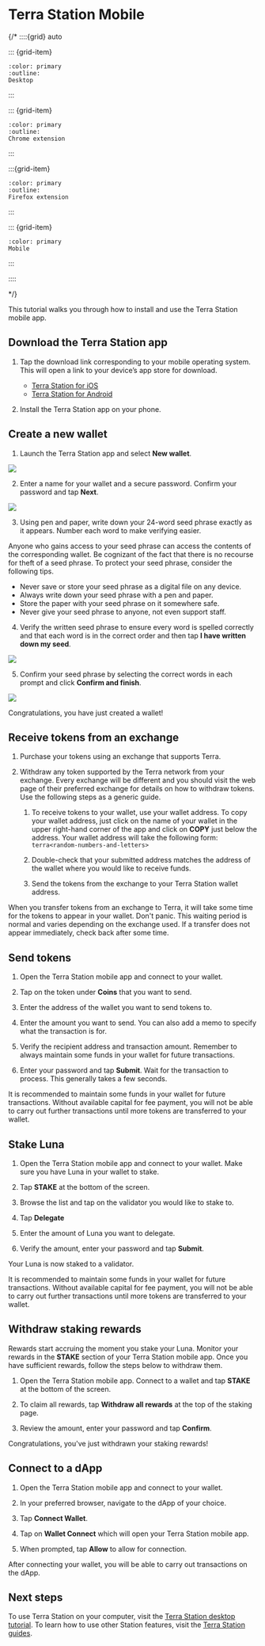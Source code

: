 
# Terra Station Mobile

{/*
::::{grid} auto

::: {grid-item}
```{button-link} terra-station-desktop.html
:color: primary
:outline:
Desktop
```
:::

::: {grid-item}
```{button-link} terra-station-extension.html
:color: primary
:outline:
Chrome extension
```
:::

:::{grid-item}
```{button-link} terra-station-firefox.html
:color: primary
:outline:
Firefox extension
```
:::

::: {grid-item}
```{button-link} terra-station-mobile.html
:color: primary
Mobile
```
:::

::::

*/}

This tutorial walks you through how to install and use the Terra Station mobile app.

## Download the Terra Station app

1. Tap the download link corresponding to your mobile operating system. This will open a link to your device’s app store for download.

   - [Terra Station for iOS](https://apps.apple.com/app/id1548434735)
   - [Terra Station for Android](https://play.google.com/store/apps/details?id=money.terra.station)

2. Install the Terra Station app on your phone.

## Create a new wallet

1. Launch the Terra Station app and select **New wallet**.

<img className="readme-img-sm" src='/img/screens/mobile/new-wallet.png' />


2. Enter a name for your wallet and a secure password. Confirm your password and tap **Next**.

<img className="readme-img-sm" src='/img/screens/mobile/new-input.png' />

3. Using pen and paper, write down your 24-word seed phrase exactly as it appears. Number each word to make verifying easier.

<Admonition type="danger" icon="🔥" title="Protect your seed phrase">
Anyone who gains access to your seed phrase can access the contents of the corresponding wallet. Be cognizant of the fact that there is no recourse for theft of a seed phrase. To protect your seed phrase, consider the following tips.

- Never save or store your seed phrase as a digital file on any device.
- Always write down your seed phrase with a pen and paper.
- Store the paper with your seed phrase on it somewhere safe.
- Never give your seed phrase to anyone, not even support staff.
</Admonition>

4. Verify the written seed phrase to ensure every word is spelled correctly and that each word is in the correct order and then tap **I have written down my seed**.

<img className="readme-img-sm" src='/img/screens/mobile/seed.png' />

5. Confirm your seed phrase by selecting the correct words in each prompt and click **Confirm and finish**.

<img className="readme-img-sm" src='/img/screens/mobile/confirm.png' />

Congratulations, you have just created a wallet!

## Receive tokens from an exchange

1. Purchase your tokens using an exchange that supports Terra.

2. Withdraw any token supported by the Terra network from your exchange. Every exchange will be different and you should visit the web page of their preferred exchange for details on how to withdraw tokens. Use the following steps as a generic guide.

    1. To receive tokens to your wallet, use your wallet address. To copy your wallet address, just click on the name of your wallet in the upper right-hand corner of the app and click on **COPY** just below the address.  Your wallet address will take the following form: `terra<random-numbers-and-letters>`

    2. Double-check that your submitted address matches the address of the wallet where you would like to receive funds.

    3. Send the tokens from the exchange to your Terra Station wallet address.

<Admonition type="caution" icon="☢️" title="Transfer wait times">
When you transfer tokens from an exchange to Terra, it will take some time for the tokens to appear in your wallet. Don't panic. This waiting period is normal and varies depending on the exchange used. If a transfer does not appear immediately, check back after some time.
</Admonition>

## Send tokens

1. Open the Terra Station mobile app and connect to your wallet.

2. Tap on the token under **Coins** that you want to send.  

3. Enter the address of the wallet you want to send tokens to.  

4. Enter the amount you want to send. You can also add a memo to specify what the transaction is for.  

5. Verify the recipient address and transaction amount. Remember to always maintain some funds in your wallet for future transactions.

6.  Enter your password and tap **Submit**. Wait for the transaction to process. This generally takes a few seconds.

<Admonition type="caution" icon="☢️" title="Maintain funds for transaction fees">
It is recommended to maintain some funds in your wallet for future transactions. Without available capital for fee payment, you will not be able to carry out further transactions until more tokens are transferred to your wallet.
</Admonition>

## Stake Luna

1. Open the Terra Station mobile app and connect to your wallet. Make sure you have Luna in your wallet to stake.

2. Tap **STAKE** at the bottom of the screen.

3. Browse the list and tap on the validator you would like to stake to.

4. Tap **Delegate**

5. Enter the amount of Luna you want to delegate.

6. Verify the amount, enter your password and tap **Submit**.

Your Luna is now staked to a validator.

<Admonition type="caution" icon="☢️" title="Maintain funds for transaction fees">
It is recommended to maintain some funds in your wallet for future transactions. Without available capital for fee payment, you will not be able to carry out further transactions until more tokens are transferred to your wallet.
</Admonition>

## Withdraw staking rewards

Rewards start accruing the moment you stake your Luna. Monitor your rewards in the **STAKE** section of your Terra Station mobile app. Once you have sufficient rewards, follow the steps below to withdraw them.

1. Open the Terra Station mobile app. Connect to a wallet and tap **STAKE** at the bottom of the screen.

2. To claim all rewards, tap **Withdraw all rewards** at the top of the staking page.

3. Review the amount, enter your password and tap **Confirm**.

Congratulations, you've just withdrawn your staking rewards!

## Connect to a dApp

1. Open the Terra Station mobile app and connect to your wallet.

2. In your preferred browser, navigate to the dApp of your choice.

3. Tap **Connect Wallet**.

4. Tap on **Wallet Connect** which will open your Terra Station mobile app.

5. When prompted, tap **Allow** to allow for connection.

After connecting your wallet, you will be able to carry out transactions on the dApp. 

## Next steps

To use Terra Station on your computer, visit the [Terra Station desktop tutorial](terra-station-desktop.mdx). To learn how to use other Station features, visit the [Terra Station guides](../../../learn/terra-station).
